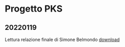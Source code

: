 # Progetto PKS

## 20220119 

Lettura relazione finale di Simone Belmondo [download](Documents/Relazione_finale_Simone_Belmondo.pdf)
